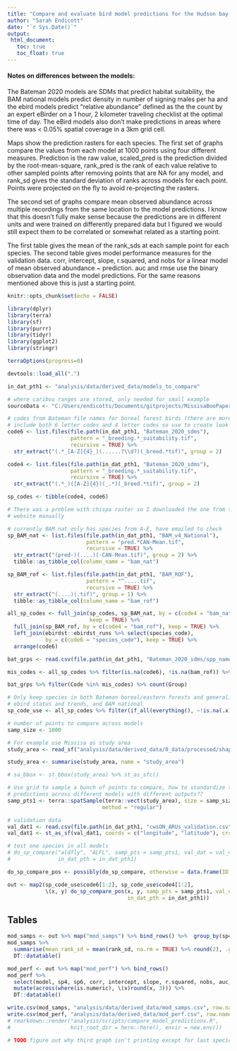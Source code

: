 ```yaml
---
title: "Compare and evaluate bird model predictions for the Hudson bay lowlands"
author: "Sarah Endicott"
date: "`r Sys.Date()`"
output:
 html_document:
   toc: true
   toc_float: true
---
```


#### Notes on differences between the models:
The Bateman 2020 models are SDMs that predict habitat suitability, the BAM
national models predict density in number of signing males per ha and the
ebird models predict "relative abundance" defined as the the count by an
expert eBirder on a 1 hour, 2 kilometer traveling checklist at the optimal
time of day. The eBird models also don't make predictions in areas where
there was < 0.05% spatial coverage in a 3km grid cell.

Maps show the prediction rasters for each species. The first set of graphs
compare the values from each model at 1000 points using four different
measures. Prediction is the raw value, scaled_pred is the prediction divided
by the root-mean-square, rank_pred is the rank of each value relative to
other sampled points after removing points that are NA for any model, and
rank_sd gives the standard deviation of ranks across models for each point.
Points were projected on the fly to avoid re-projecting the rasters.

The second set of graphs compare mean observed abundance across multiple
recordings from the same location to the model predictions. I know that this
doesn't fully make sense because the predictions are in different units and
were trained on differently prepared data but I figured we would still expect
them to be correlated or somewhat related as a starting point.

The first table gives the mean of the rank_sds at each sample point for each
species. The second table gives model performance measures for the validation
data. corr, intercept, slope, r.squared, and nobs for a linear model of mean
observed abundance ~ prediction. auc and rmse use the binary observation data
and the model predictions. For the same reasons mentioned above this is just
a starting point.



```r
knitr::opts_chunk$set(echo = FALSE)

library(dplyr)
library(terra)
library(sf)
library(purrr)
library(tidyr)
library(ggplot2)
library(stringr)

terraOptions(progress=0)

devtools::load_all(".")

in_dat_pth1 <- "analysis/data/derived_data/models_to_compare"

# where caribou ranges are stored, only needed for small example
sourceData <- "C:/Users/endicotts/Documents/gitprojects/MissisaBooPaper/data/inputNV/caribouRanges"

# codes from Bateman file names for boreal forest birds (there are more available)
# include both 6 letter codes and 4 letter codes so use to create look up
code6 <- list.files(file.path(in_dat_pth1, "Bateman_2020_sdms"),
                    pattern = "_breeding.*_suitability.tif",
                    recursive = TRUE) %>%
  str_extract("(.*_[A-Z]{4}_)(......?\\d?)(_breed.*tif)", group = 2)

code4 <- list.files(file.path(in_dat_pth1, "Bateman_2020_sdms"),
                    pattern = "_breeding.*_suitability.tif",
                    recursive = TRUE) %>%
  str_extract("(.*_)([A-Z]{4})(_.*)(_breed.*tif)", group = 2)

sp_codes <- tibble(code4, code6)

# There was a problem with chispa raster so I downloaded the one from the
# website manually

# currently BAM nat only has species from A-E, have emailed to check
sp_BAM_nat <- list.files(file.path(in_dat_pth1, "BAM_v4_National"),
                         pattern = "pred.*CAN-Mean.tif",
                         recursive = TRUE) %>%
  str_extract("(pred-)(....)(-CAN-Mean.tif)", group = 2) %>%
  tibble::as_tibble_col(column_name = "bam_nat")

sp_BAM_rof <- list.files(file.path(in_dat_pth1, "BAM_ROF"),
                         pattern = "^.....tif",
                         recursive = TRUE) %>%
  str_extract("(....)(.tif)", group = 1) %>%
  tibble::as_tibble_col(column_name = "bam_rof")

all_sp_codes <- full_join(sp_codes, sp_BAM_nat, by = c(code4 = "bam_nat"),
                          keep = TRUE) %>%
  full_join(sp_BAM_rof, by = c(code4 = "bam_rof"), keep = TRUE) %>%
  left_join(ebirdst::ebirdst_runs %>% select(species_code),
            by = c(code6 = "species_code"), keep = TRUE) %>%
  arrange(code6)

bat_grps <- read.csv(file.path(in_dat_pth1, "Bateman_2020_sdms/spp_names_codes_group.csv"))

mis_codes <- all_sp_codes %>% filter(is.na(code6), !is.na(bam_rof)) %>% pull(bam_rof)

bat_grps %>% filter(Code %in% mis_codes) %>% count(Group)

# Only keep species in both Bateman boreal/eastern forests and generalists,
# ebird status and trends, and BAM national
sp_code_use <- all_sp_codes %>% filter(if_all(everything(), ~!is.na(.x)))

# number of points to compare across models
samp_size <- 1000

# For example use Missisa as study area
study_area <- read_sf("analysis/data/derived_data/0_data/processed/shapefiles/BCR7and8Ontario.shp")

study_area <- summarise(study_area, name = "study_area")

# sa_bbox <- st_bbox(study_area) %>% st_as_sfc()

# Use grid to sample a bunch of points to compare, how to standardize the
# predictions across different models with different outputs??
samp_pts1 <- terra::spatSample(terra::vect(study_area), size = samp_size,
                              method = "regular")

# validation data
val_dat1 <- read.csv(file.path(in_dat_pth1, "cwsON_ARUs_validation.csv"))
val_dat1 <- st_as_sf(val_dat1, coords = c("longitude", "latitude"), crs = 4326)

# test one species in all models
# do_sp_compare("aldfly", "ALFL", samp_pts = samp_pts1, val_dat = val_dat1,
#               in_dat_pth = in_dat_pth1)

```
```r
do_sp_compare_pos <- possibly(do_sp_compare, otherwise = data.frame(ID = NA), quiet = FALSE)

out <- map2(sp_code_use$code6[1:2], sp_code_use$code4[1:2],
            \(x, y) do_sp_compare_pos(x, y, samp_pts = samp_pts1, val_dat = val_dat1,
                                      in_dat_pth = in_dat_pth1))
```

## Tables

```r
mod_samps <- out %>% map("mod_samps") %>% bind_rows() %>%  group_by(sp4, sp6)
mod_samps %>%
  summarise(mean_rank_sd = mean(rank_sd, na.rm = TRUE) %>% round(2), .groups = "drop") %>%
  DT::datatable()

```
```r
mod_perf <- out %>% map("mod_perf") %>% bind_rows()
mod_perf %>%
  select(model, sp4, sp6, corr, intercept, slope, r.squared, nobs, auc, rmse) %>%
  mutate(across(where(is.numeric), \(x)round(x, 3))) %>%
  DT::datatable()

write.csv(mod_samps, "analysis/data/derived_data/mod_samps.csv", row.names = FALSE)
write.csv(mod_perf, "analysis/data/derived_data/mod_perf.csv", row.names = FALSE)
# rmarkdown::render("analysis/scripts/compare_model_predictions.R",
#                   knit_root_dir = here::here(), envir = new.env())

# TODO figure out why third graph isn't printing except for last species. Doesn't matter which graph it is either.
```

